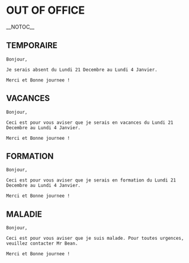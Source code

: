 = OUT OF OFFICE =
__NOTOC__
<!-- This is a comment -->

== TEMPORAIRE ==
<pre>
Bonjour,

Je serais absent du Lundi 21 Decembre au Lundi 4 Janvier.

Merci et Bonne journee !
</pre>

== VACANCES ==
<pre>
Bonjour,

Ceci est pour vous aviser que je serais en vacances du Lundi 21 Decembre au Lundi 4 Janvier.

Merci et Bonne journee !
</pre>

== FORMATION ==
<pre>
Bonjour,

Ceci est pour vous aviser que je serais en formation du Lundi 21 Decembre au Lundi 4 Janvier.

Merci et Bonne journee !
</pre>

== MALADIE ==
<pre>
Bonjour,

Ceci est pour vous aviser que je suis malade. Pour toutes urgences, veuillez contacter Mr Bean.

Merci et Bonne journee !
</pre>